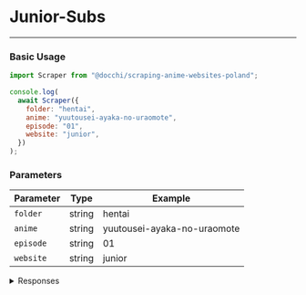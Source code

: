 # Junior-Subs

---

### Basic Usage

```javascript
import Scraper from "@docchi/scraping-anime-websites-poland";

console.log(
  await Scraper({
    folder: "hentai",
    anime: "yuutousei-ayaka-no-uraomote",
    episode: "01",
    website: "junior",
  })
);
```

### Parameters

| Parameter | Type   | Example                     |
| --------- | ------ | --------------------------- |
| `folder`  | string | hentai                      |
| `anime`   | string | yuutousei-ayaka-no-uraomote |
| `episode` | string | 01                          |
| `website` | string | junior                      |

<details>
    <summary>Responses</summary>

#### Response `200`

```json
{
  "status": 200,
  "message": "Success",
  "episode_thumbnail": "https://juniorsubs.pl/wp-content/uploads/2022/11/Screenshot_18.jpg",
  "episode_url": [
    {
      "player": "mega",
      "url": "https://mega.nz/embed/iNBxwA7Y!rCjfoy417rAKEsfFtV9M2ffw98uVWKAmwLq2ntrEXOI"
    }
  ],
  "episode_next_url": 2
}
```

#### Response `500`

```json
{ "status": 500, "message": "Something went wrong!" }
```

</details>
